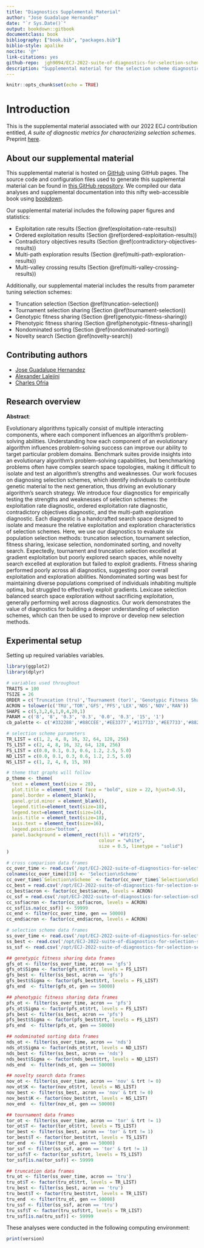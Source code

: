 ---
title: "Diagnostics Supplemental Material"
author: "Jose Guadalupe Hernandez"
date: "`r Sys.Date()`"
output: bookdown::gitbook
documentclass: book
bibliography: ["book.bib", "packages.bib"]
biblio-style: apalike
nocite: '@*'
link-citations: yes
github-repo:  jgh9094/ECJ-2022-suite-of-diagnostics-for-selection-schemes
description: "Supplemental material for the selection scheme diagnostic work."
---

```{r init, include=FALSE}
knitr::opts_chunk$set(echo = TRUE)
```

# Introduction

This is the supplemental material associated with our 2022 ECJ contribution entitled, _A suite of diagnostic metrics for characterizing selection schemes_.
Preprint [here](https://arxiv.org/pdf/2204.13839.pdf).

## About our supplemental material

This supplemental material is hosted on [GitHub](https://github.com) using GitHub pages.
The source code and configuration files used to generate this supplemental material can be found in [this GitHub repository](https://github.com/jgh9094/ECJ-2022-suite-of-diagnostics-for-selection-schemes).
We compiled our data analyses and supplemental documentation into this nifty web-accessible book using [bookdown](https://bookdown.org/).

Our supplemental material includes the following paper figures and statistics:

- Exploitation rate results (Section \@ref(exploitation-rate-results))
- Ordered exploitation results (Section \@ref(ordered-exploitation-results))
- Contradictory objectives results (Section \@ref(contradictory-objectives-results))
- Multi-path exploration results (Section \@ref(multi-path-exploration-results))
- Multi-valley crossing results (Section \@ref(multi-valley-crossing-results))

Additionally, our supplemental material includes the results from parameter tuning selection schemes:

- Truncation selection (Section \@ref(truncation-selection))
- Tournament selection sharing (Section \@ref(tournament-selection))
- Genotypic fitness sharing (Section \@ref(genotypic-fitness-sharing))
- Phenotypic fitness sharing (Section \@ref(phenotypic-fitness-sharing))
- Nondominated sorting (Section \@ref(nondominated-sorting))
- Novelty search (Section \@ref(novelty-search))

## Contributing authors

- [Jose Guadalupe Hernandez](https://jgh9094.github.io/)
- [Alexander Lalejini](https://lalejini.com)
- [Charles Ofria](http://ofria.com)

## Research overview

**Abstract**:

Evolutionary algorithms typically consist of multiple interacting components, where each component influences an algorithm's problem-solving abilities.
Understanding how each component of an evolutionary algorithm influences problem-solving success can improve our ability to target particular problem domains.
Benchmark suites provide insights into an evolutionary algorithm's problem-solving capabilities, but benchmarking problems often have complex search space topologies, making it difficult to isolate and test an algorithm's strengths and weaknesses.
Our work focuses on diagnosing selection schemes, which identify individuals to contribute genetic material to the next generation, thus driving an evolutionary algorithm's search strategy.
We introduce four diagnostics for empirically testing the strengths and weaknesses of selection schemes: the exploitation rate diagnostic, ordered exploitation rate diagnostic, contradictory objectives diagnostic, and the multi-path exploration diagnostic.
Each diagnostic is a handcrafted search space designed to isolate and measure the relative exploitation and exploration characteristics of selection schemes.
Here, we use our diagnostics to evaluate six population selection methods: truncation selection, tournament selection, fitness sharing, lexicase selection, nondominated sorting, and novelty search.
Expectedly, tournament and truncation selection excelled at gradient exploitation but poorly explored search spaces, while novelty search excelled at exploration but failed to exploit gradients.
Fitness sharing performed poorly across all diagnostics, suggesting poor overall exploitation and exploration abilities.
Nondominated sorting was best for maintaining diverse populations comprised of individuals inhabiting multiple optima, but struggled to effectively exploit gradients.
Lexicase selection balanced search space exploration without sacrificing exploitation, generally performing well across diagnostics.
Our work demonstrates the value of diagnostics for building a deeper understanding of selection schemes, which can then be used to improve or develop new selection methods.

## Experimental setup

Setting up required variables variables.

```{r setup}
library(ggplot2)
library(dplyr)

# variables used throughout
TRAITS = 100
TSIZE = 26
ORDER = c('Truncation (tru)','Tournament (tor)', 'Genotypic Fitness Sharing (gfs)','Phenotypic Fitness Sharing (pfs)','Lexicase (lex)','Nondominated Sorting (nds)','Novelty Search (nov)','Random (ran)')
ACRON = tolower(c('TRU','TOR','GFS','PFS','LEX','NDS','NOV','RAN'))
SHAPE = c(5,3,2,6,1,0,4,20,1)
PARAM = c('8', '8', '0.3', '0.3', '0.0', '0.3', '15', '1')
cb_palette <- c('#332288','#88CCEE','#EE3377','#117733','#EE7733','#882255','#44AA99','#CCBB44', '#000000')

# selection scheme parameters
TR_LIST = c(1, 2, 4, 8, 16, 32, 64, 128, 256)
TS_LIST = c(2, 4, 8, 16, 32, 64, 128, 256)
FS_LIST = c(0.0, 0.1, 0.3, 0.6, 1.2, 2.5, 5.0)
ND_LIST = c(0.0, 0.1, 0.3, 0.6, 1.2, 2.5, 5.0)
NS_LIST = c(1, 2, 4, 8, 15, 30)

# theme that graphs will follow
p_theme <- theme(
  text = element_text(size = 28),
  plot.title = element_text( face = "bold", size = 22, hjust=0.5),
  panel.border = element_blank(),
  panel.grid.minor = element_blank(),
  legend.title=element_text(size=18),
  legend.text=element_text(size=14),
  axis.title = element_text(size=18),
  axis.text = element_text(size=16),
  legend.position="bottom",
  panel.background = element_rect(fill = "#f1f2f5",
                                  colour = "white",
                                  size = 0.5, linetype = "solid")
)

# cross comparison data frames
cc_over_time <- read.csv('/opt/ECJ-2022-suite-of-diagnostics-for-selection-schemes/DATA-FINAL/POLISHED/cross-comp-over-time.csv', header = TRUE, stringsAsFactors = FALSE)
colnames(cc_over_time)[19] <- 'Selection\nScheme'
cc_over_time$`Selection\nScheme` <- factor(cc_over_time$`Selection\nScheme`, levels = ORDER)
cc_best = read.csv('/opt/ECJ-2022-suite-of-diagnostics-for-selection-schemes/DATA-FINAL/POLISHED/cross-comp-best.csv', header = TRUE, stringsAsFactors = FALSE)
cc_best$acron <- factor(cc_best$acron, levels = ACRON)
cc_ssf = read.csv('/opt/ECJ-2022-suite-of-diagnostics-for-selection-schemes/DATA-FINAL/POLISHED/selection-scheme-ssf.csv', header = TRUE, stringsAsFactors = FALSE)
cc_ssf$acron <- factor(cc_ssf$acron, levels = ACRON)
cc_ssf[is.na(cc_ssf)] <- 59999
cc_end <- filter(cc_over_time, gen == 50000)
cc_end$acron <- factor(cc_end$acron, levels = ACRON)

# selection scheme data frames
ss_over_time <- read.csv('/opt/ECJ-2022-suite-of-diagnostics-for-selection-schemes/DATA-FINAL/POLISHED/selection-scheme-over-time.csv', header = TRUE, stringsAsFactors = FALSE)
ss_best <- read.csv('/opt/ECJ-2022-suite-of-diagnostics-for-selection-schemes/DATA-FINAL/POLISHED/selection-scheme-best.csv', header = TRUE, stringsAsFactors = FALSE)
ss_ssf <- read.csv('/opt/ECJ-2022-suite-of-diagnostics-for-selection-schemes/DATA-FINAL/POLISHED/selection-scheme-ssf.csv', header = TRUE, stringsAsFactors = FALSE)

## genotypic fitness sharing data frames
gfs_ot <- filter(ss_over_time, acron == 'gfs')
gfs_ot$Sigma <- factor(gfs_ot$trt, levels = FS_LIST)
gfs_best <- filter(ss_best, acron == 'gfs')
gfs_best$Sigma <- factor(gfs_best$trt, levels = FS_LIST)
gfs_end  <- filter(gfs_ot, gen == 50000)

## phenotypic fitness sharing data frames
pfs_ot <- filter(ss_over_time, acron == 'pfs')
pfs_ot$Sigma <- factor(pfs_ot$trt, levels = FS_LIST)
pfs_best <- filter(ss_best, acron == 'pfs')
pfs_best$Sigma <- factor(pfs_best$trt, levels = FS_LIST)
pfs_end  <- filter(pfs_ot, gen == 50000)

## nodominated sorting data frames
nds_ot <- filter(ss_over_time, acron == 'nds')
nds_ot$Sigma <- factor(nds_ot$trt, levels = ND_LIST)
nds_best <- filter(ss_best, acron == 'nds')
nds_best$Sigma <- factor(nds_best$trt, levels = ND_LIST)
nds_end  <- filter(nds_ot, gen == 50000)

## novelty search data frames
nov_ot <- filter(ss_over_time, acron == 'nov' & trt != 0)
nov_ot$K <- factor(nov_ot$trt, levels = NS_LIST)
nov_best <- filter(ss_best, acron == 'nov' & trt != 0)
nov_best$K <- factor(nov_best$trt, levels = NS_LIST)
nov_end  <- filter(nov_ot, gen == 50000)

## tournament data frames
tor_ot <- filter(ss_over_time, acron == 'tor' & trt != 1)
tor_ot$T <- factor(tor_ot$trt, levels = TS_LIST)
tor_best <- filter(ss_best, acron == 'tor' & trt != 1)
tor_best$T <- factor(tor_best$trt, levels = TS_LIST)
tor_end  <- filter(tor_ot, gen == 50000)
tor_ssf <- filter(ss_ssf, acron == 'tor' & trt != 1)
tor_ssf$T <- factor(tor_ssf$trt, levels = TS_LIST)
tor_ssf[is.na(tor_ssf)] <- 59999

## truncation data frames
tru_ot <- filter(ss_over_time, acron == 'tru')
tru_ot$T <- factor(tru_ot$trt, levels = TR_LIST)
tru_best <- filter(ss_best, acron == 'tru')
tru_best$T <- factor(tru_best$trt, levels = TR_LIST)
tru_end  <- filter(tru_ot, gen == 50000)
tru_ssf <- filter(ss_ssf, acron == 'tru')
tru_ssf$T <- factor(tru_ssf$trt, levels = TR_LIST)
tru_ssf[is.na(tru_ssf)] <- 59999
```

These analyses were conducted in the following computing environment:

```{r version}
print(version)
```